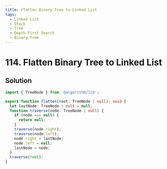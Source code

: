 ```yaml
---
title: Flatten Binary Tree to Linked List
tags:
  - Linked List
  - Stack
  - Tree
  - Depth-First Search
  - Binary Tree
---
```


# 114. Flatten Binary Tree to Linked List

<Badges>
  <LevelBadge level="medium" />
  <TopicBadge name="Linked List" slug="linked-list" />
  <TopicBadge name="Stack" slug="stack" />
  <TopicBadge name="Tree" slug="tree" />
  <TopicBadge name="Depth-First Search" slug="depth-first-search" />
  <TopicBadge name="Binary Tree" slug="binary-tree" />
</Badges>

## Solution

```typescript filename="solution.ts" copy
import { TreeNode } from '@algorithm/lib';

export function flatten(root: TreeNode | null): void {
  let lastNode: TreeNode | null = null;
  function traverse(node: TreeNode | null) {
    if (node === null) {
      return null;
    }
    traverse(node.right);
    traverse(node.left);
    node.right = lastNode;
    node.left = null;
    lastNode = node;
  }
  traverse(root);
}
```

<ProblemLink
  codingSite="leetcode"
  href="https://leetcode.com/problems/flatten-binary-tree-to-linked-list"
  title="Flatten Binary Tree to Linked List"
/>
